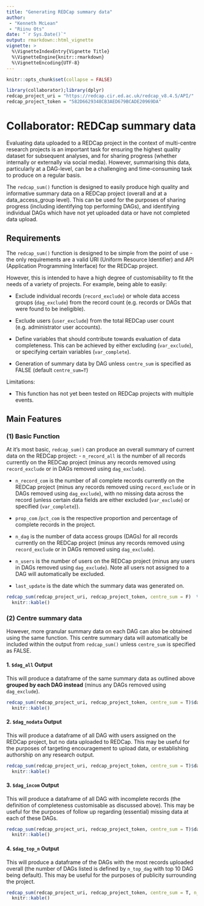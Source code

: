 ```yaml
---
title: "Generating REDCap summary data"
author:
 - "Kenneth McLean"
 - "Riinu Ots"
date: "`r Sys.Date()`"
output: rmarkdown::html_vignette
vignette: >
  %\VignetteIndexEntry{Vignette Title}
  %\VignetteEngine{knitr::rmarkdown}
  %\VignetteEncoding{UTF-8}
---
```


```r
knitr::opts_chunk$set(collapse = FALSE)

library(collaborator);library(dplyr)
redcap_project_uri = "https://redcap.cir.ed.ac.uk/redcap_v8.4.5/API/"
redcap_project_token = "582D6629348CB3AED679BCADE20969DA"

```
# Collaborator: REDCap summary data
Evaluating data uploaded to a REDCap project in the context of multi-centre research projects is an important task for ensuring the highest quality dataset for subsequent analyses, and for sharing progress (whether internally or externally via social media). However, summarising this data, particularly at a DAG-level, can be a challenging and time-consuming task to produce on a regular basis.

The `redcap_sum()` function is designed to easily produce high quality and informative summary data on a REDCap project (overall and at a data_access_group level). This can be used for the purposes of sharing progress (including identifying top performing DAGs), and identifying individual DAGs which have not yet uploaded data or have not completed data upload.

## Requirements
The `redcap_sum()` function is designed to be simple from the point of use - the only requirements are a valid URI (Uniform Resource Identifier) and API (Application Programming Interface) for the REDCap project.

However, this is intended to have a high degree of customisability to fit the needs of a variety of projects. For example, being able to easily:

- Exclude individual records (`record_exclude`) or whole data access groups (`dag_exclude`) from the record count (e.g. records or DAGs that were found to be ineligible).

- Exclude users (`user_exclude`) from the total REDCap user count (e.g. administrator user accounts).

- Define variables that should contribute towards evaluation of data completeness. This can be achieved by either excluding  (`var_exclude`), or specifying certain variables (`var_complete`).

- Generation of summary data by DAG unless `centre_sum` is specified as FALSE (default `centre_sum=T`) 

Limitations:

- This function has not yet been tested on REDCap projects with multiple events.

## Main Features
### (1) Basic Function
At it's most basic, `redcap_sum()` can produce an overall summary of current data on the REDCap project:
- `n_record_all` is the number of all records currently on the REDCap project (minus any records removed using `record_exclude` or in DAGs removed using `dag_exclude`).
 
- `n_record_com` is the number of all complete records currently on the REDCap project (minus any records removed using `record_exclude` or in DAGs removed using `dag_exclude`), with no missing data across the record (unless certain data fields are either excluded (`var_exclude`) or specified (`var_complete`)).
 
- `prop_com` /`pct_com` is the respective proportion and percentage of complete records in the project.
 
- `n_dag` is the number of data access groups (DAGs) for all records currently on the REDCap project (minus any records removed using `record_exclude` or in DAGs removed using `dag_exclude`).
 
- `n_users` is the number of users on the REDCap project (minus any users in DAGs removed using `dag_exclude`). Note all users not assigned to a DAG will automatically be excluded.
 
- `last_update` is the date which the summary data was generated on. 
 
```r
redcap_sum(redcap_project_uri, redcap_project_token, centre_sum = F)  %>%
  knitr::kable()

```


### (2) Centre summary data
However, more granular summary data on each DAG can also be obtained using the same function. This centre summary data will automatically be included within the output from `redcap_sum()` unless `centre_sum` is specified as FALSE. 

#### 1. `$dag_all` Output
This will produce a dataframe of the same summary data as outlined above **grouped by each DAG instead** (minus any DAGs removed using `dag_exclude`).

```r
redcap_sum(redcap_project_uri, redcap_project_token, centre_sum = T)$dag_all %>%
  knitr::kable()

```

#### 2. `$dag_nodata` Output
This will produce a dataframe of all DAG with users assigned on the REDCap project, but no data uploaded to REDCap. This may be useful for the purposes of targeting encouragement to upload data, or establishing authorship on any research output. 

```r
redcap_sum(redcap_project_uri, redcap_project_token, centre_sum = T)$dag_nodata %>%
  knitr::kable()

```


#### 3. `$dag_incom` Output
This will produce a dataframe of all DAG with incomplete records (the definition of completeness customisable as discussed above). This may be useful for the purposes of follow up regarding (essential) missing data at each of these DAGs. 

```r
redcap_sum(redcap_project_uri, redcap_project_token, centre_sum = T)$dag_incom %>%
  knitr::kable()

```



#### 4. `$dag_top_n` Output
This will produce a dataframe of the DAGs with the most records uploaded overall (the number of DAGs listed is defined by `n_top_dag` with top 10 DAG being default). This may be useful for the purposes of publicity surrounding the project. 


```r
redcap_sum(redcap_project_uri, redcap_project_token, centre_sum = T, n_top_dag = 5)$dag_top_n %>%
  knitr::kable()

```
